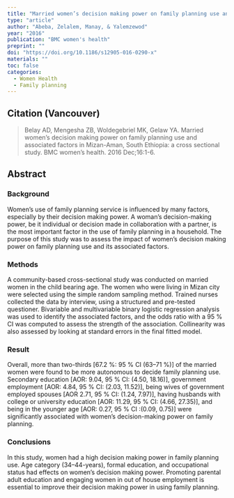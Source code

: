 ```yaml
---
title: "Married women’s decision making power on family planning use and associated factors in Mizan-Aman, South Ethiopia: a cross sectional study."
type: "article"
author: "Abeba, Zelalem, Manay, & Yalemzewod"
year: "2016"
publication: "BMC women's health"
preprint: ""
doi: "https://doi.org/10.1186/s12905-016-0290-x"
materials: ""
toc: false
categories:
  - Women Health
  - Family planning
---
```


## Citation (Vancouver)

> Belay AD, Mengesha ZB, Woldegebriel MK, Gelaw YA. Married women's decision making power on family planning use and associated factors in Mizan-Aman, South Ethiopia: a cross sectional study. BMC women's health. 2016 Dec;16:1-6.

## Abstract

### Background

Women's use of family planning service is influenced by many factors, especially by their decision making power. A woman's decision-making power, be it individual or decision made in collaboration with a partner, is the most important factor in the use of family planning in a household. The purpose of this study was to assess the impact of women's decision making power on family planning use and its associated factors.

### Methods

A community-based cross-sectional study was conducted on married women in the child bearing age. The women who were living in Mizan city were selected using the simple random sampling method. Trained nurses collected the data by interview, using a structured and pre-tested questioner. Bivariable and multivariable binary logistic regression analysis was used to identify the associated factors, and the odds ratio with a 95 % CI was computed to assess the strength of the association. Collinearity was also assessed by looking at standard errors in the final fitted model.

### Result

Overall, more than two-thirds \[67.2 %: 95 % CI (63--71 %)\] of the married women were found to be more autonomous to decide family planning use. Secondary education \[AOR: 9.04, 95 % CI: (4.50, 18.16)\], government employment \[AOR: 4.84, 95 % CI: (2.03, 11.52)\], being wives of government employed spouses \[AOR 2.71, 95 % CI: (1.24, 7.97)\], having husbands with college or university education \[AOR: 11.29, 95 % CI: (4.66, 27.35)\], and being in the younger age \[AOR: 0.27, 95 % CI :(0.09, 0.75)\] were significantly associated with women's decision-making power on family planning.

### Conclusions

In this study, women had a high decision making power in family planning use. Age category (34--44-years), formal education, and occupational status had effects on women's decision making power. Promoting parental adult education and engaging women in out of house employment is essential to improve their decision making power in using family planning.
